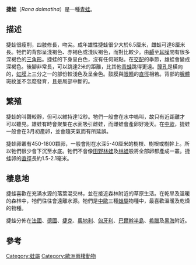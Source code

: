 {{Speciesbox
| name = 捷蛙
| status = LC
| status_system = iucn3.1
| status_ref = <ref name=IUCN>{{IUCN2006|assessors=Kuzmin, S. ''et al''. |year=2004|id=58584|title=Rana dalmatina|downloaded=2006-05-12}}</ref>
| trend = down
| image = Rana dalmatina01.jpg
| image_width = 250px
| genus = Rana
| species = dalmatina
| authority = [[夏爾·呂西安·波拿巴|Bonaparte]], 1840
}}

'''捷蛙'''（''Rana dalmatina''）是一種[[青蛙|青蛙]]。

== 描述 ==
捷蛙很瘦削，四肢修長，吻尖。成年雄性捷蛙很少大於6.5厘米，雌蛙可達8厘米長。牠們的背部呈淺褐色、赤褐色或淺灰褐色，而對比較少。由[[顳|顳]]至[[耳膜|耳膜]]間有很多深褐色的[[三角形|三角形]]。捷蛙的下身呈白色，沒有任何斑點。在[[交配|交配]]的季節，雄蛙會變成深褐色。後腳非常長，可以跳達2米的距離，比其他[[青蛙|青蛙]]跳得更遠。[[瞳孔|瞳孔]]是橫向的，[[虹膜|虹膜]]上三分之一的部份較淺色及呈金色。鼓膜與[[眼睛|眼睛]]的[[直徑|直徑]]相若。背部的[[腺體|腺體]]斑紋並不怎麼發育，且是局部中斷的。

== 繁殖 ==
捷蛙的叫聲較靜，但可以維持達12秒。牠們一般會在水中嗚叫，故只有近距離才可以聽見。雄蛙有時會聚集在水面吸引雌蛙，而雌蛙會產卵好幾天。在[[中歐|中歐]]，捷蛙一般會在3月初產卵，並會隨天氣而有所延誤。

捷蛙卵叢有450-1800顆卵，一般會附在水深5-40厘米的樹枝、樹根或樹幹上。所以牠們很少會下沉至水底。牠們不會像[[田野林蛙|田野林蛙]]及[[林蛙|林蛙]]般將全部卵都產成一叢。捷蛙卵的[[直徑|直徑]]長約1.5-2.1毫米。

== 棲息地 ==
捷蛙喜歡在充滿水源的落葉混交林，並在接近森林附近的草原生活。在乾旱及溫暖的森林中，牠們往往會遠離水源。牠們是[[中歐|中歐]]三種[[蛙屬|蛙屬]]物種中，最喜歡溫暖及乾燥的物種。

捷蛙分佈在[[法國|法國]]、[[德國|德國]]、[[捷克|捷克]]、[[奧地利|奧地利]]、[[匈牙利|匈牙利]]、[[巴爾幹半島|巴爾幹半島]]、[[希臘|希臘]]及[[黑海|黑海]]附近。

== 參考 ==
{{reflist}}
{{Taxonbar|from=Q545917}}

[[Category:蛙屬|Category:蛙屬]]
[[Category:歐洲兩棲動物|Category:歐洲兩棲動物]]